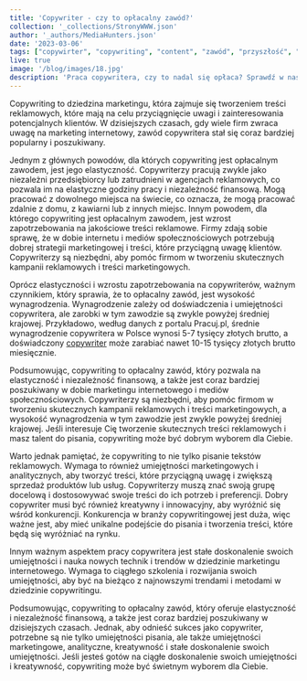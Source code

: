 ```yaml
---
title: 'Copywriter - czy to opłacalny zawód?'
collection: '_collections/StronyWWW.json'
author: '_authors/MediaHunters.json'
date: '2023-03-06'
tags: ["copywirter", "copywriting", "content", "zawód", "przyszłość", "perspektywy"]
live: true
image: '/blog/images/18.jpg'
description: 'Praca copywritera, czy to nadal się opłaca? Sprawdź w naszym artykule.'
---
```


Copywriting to dziedzina marketingu, która zajmuje się tworzeniem treści
reklamowych, które mają na celu przyciągnięcie uwagi i zainteresowania
potencjalnych klientów. W dzisiejszych czasach, gdy wiele firm zwraca uwagę na
marketing internetowy, zawód copywritera stał się coraz bardziej popularny i
poszukiwany.

Jednym z głównych powodów, dla których copywriting jest opłacalnym zawodem, jest
jego elastyczność. Copywriterzy pracują zwykle jako niezależni przedsiębiorcy lub
zatrudnieni w agencjach reklamowych, co pozwala im na elastyczne godziny pracy i
niezależność finansową. Mogą pracować z dowolnego miejsca na świecie, co
oznacza, że ​​mogą pracować zdalnie z domu, z kawiarni lub z innych miejsc.
Innym powodem, dla którego copywriting jest opłacalnym zawodem, jest wzrost
zapotrzebowania na jakościowe treści reklamowe. Firmy zdają sobie sprawę, że w
dobie internetu i mediów społecznościowych potrzebują dobrej strategii
marketingowej i treści, które przyciągną uwagę klientów. Copywriterzy są niezbędni,
aby pomóc firmom w tworzeniu skutecznych kampanii reklamowych i treści
marketingowych.

Oprócz elastyczności i wzrostu zapotrzebowania na copywriterów, ważnym
czynnikiem, który sprawia, że ​​to opłacalny zawód, jest wysokość wynagrodzenia.
Wynagrodzenie zależy od doświadczenia i umiejętności copywritera, ale zarobki w
tym zawodzie są zwykle powyżej średniej krajowej. Przykładowo, według danych z
portalu Pracuj.pl, średnie wynagrodzenie copywritera w Polsce wynosi 5-7 tysięcy
złotych brutto, a doświadczony [copywriter]( https://contentovo.com/) może zarabiać
nawet 10-15 tysięcy złotych brutto miesięcznie.

Podsumowując, copywriting to opłacalny zawód, który pozwala na elastyczność i
niezależność finansową, a także jest coraz bardziej poszukiwany w dobie marketingu
internetowego i mediów społecznościowych. Copywriterzy są niezbędni, aby pomóc
firmom w tworzeniu skutecznych kampanii reklamowych i treści marketingowych, a
wysokość wynagrodzenia w tym zawodzie jest zwykle powyżej średniej krajowej.
Jeśli interesuje Cię tworzenie skutecznych treści reklamowych i masz talent do
pisania, copywriting może być dobrym wyborem dla Ciebie.

Warto jednak pamiętać, że copywriting to nie tylko pisanie tekstów reklamowych.
Wymaga to również umiejętności marketingowych i analitycznych, aby tworzyć treści,
które przyciągną uwagę i zwiększą sprzedaż produktów lub usług. Copywriterzy
muszą znać swoją grupę docelową i dostosowywać swoje treści do ich potrzeb i
preferencji.
Dobry copywriter musi być również kreatywny i innowacyjny, aby wyróżnić się wśród
konkurencji. Konkurencja w branży copywritingowej jest duża, więc ważne jest, aby
mieć unikalne podejście do pisania i tworzenia treści, które będą się wyróżniać na
rynku.

Innym ważnym aspektem pracy copywritera jest stałe doskonalenie swoich
umiejętności i nauka nowych technik i trendów w dziedzinie marketingu
internetowego. Wymaga to ciągłego szkolenia i rozwijania swoich umiejętności, aby
być na bieżąco z najnowszymi trendami i metodami w dziedzinie copywritingu.

Podsumowując, copywriting to opłacalny zawód, który oferuje elastyczność i
niezależność finansową, a także jest coraz bardziej poszukiwany w dzisiejszych
czasach. Jednak, aby odnieść sukces jako copywriter, potrzebne są nie tylko
umiejętności pisania, ale także umiejętności marketingowe, analityczne, kreatywność
i stałe doskonalenie swoich umiejętności. Jeśli jesteś gotów na ciągłe doskonalenie
swoich umiejętności i kreatywność, copywriting może być świetnym wyborem dla
Ciebie.